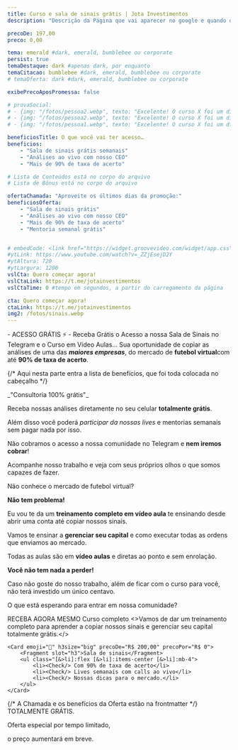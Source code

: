 ```yaml
---
title: Curso e sala de sinais grátis | Jota Investimentos
description: "Descrição da Página que vai aparecer no google e quando o link for compratilhado no whatsapp, twitter, etc. Mantenha abaixo de 160 caracteres"

precoDe: 197,00
preco: 0,00

tema: emerald #dark, emerald, bumblebee ou corporate
persist: true
temaDestaque: dark #apenas dark, por enquanto
temaCitacao: bumblebee #dark, emerald, bumblebee ou corporate
# temaOferta: dark #dark, emerald, bumblebee ou corporate

exibePrecoAposPromessa: false

# provaSocial:
# - {img: "/fotos/pessoa2.webp", texto: "Excelente! O curso X foi um divisor de águas. Em apenas T meses, eu fui de A para B", nome: "Pessoa 1" }
# - {img: "/fotos/pessoa2.webp", texto: "Excelente! O curso X foi um divisor de águas. Em apenas T meses, eu fui de A para B", nome: "Pessoa 2" }
# - {img: "/fotos/pessoa1.webp", texto: "Excelente! O curso X foi um divisor de águas. Em apenas T meses, eu fui de A para B", nome: "Pessoa 3" }

beneficiosTitle: O que você vai ter acesso…
beneficios:
    - "Sala de sinais grátis semanais"
    - "Análises ao vivo com nosso CEO"
    - "Mais de 90% de taxa de acerto"

# Lista de Conteúdos está no corpo do arquivo
# Lista de Bônus está no corpo do arquivo

ofertaChamada: "Aproveite os últimos dias da promoção:"
beneficiosOferta:
    - "Sala de sinais grátis"
    - "Análises ao vivo com nosso CEO"
    - "Mais de 90% de taxa de acerto"
    - "Mentoria semanal grátis"


# embedCode: <link href="https://widget.groovevideo.com/widget/app.css" rel="stylesheet"><groovevideo-widget id="209841" permalink="t7dvBoSkhivDJAX5fFLI"></groovevideo-widget><script src="https://widget.groovevideo.com/widget/app.js"></script>
#ytLink: https://www.youtube.com/watch?v=_ZZjEsejD2Y
#ytAltura: 720
#ytLargura: 1200
vslCta: Quero começar agora!
vslCtaLink: https://t.me/jotainvestimentos
vslCtaTime: 0 #tempo em segundos, a partir do carregamento da página

cta: Quero começar agora!
ctaLink: https://t.me/jotainvestimentos
img2: /fotos/sinais.webp
---
```



<Layout frontmatter={frontmatter} >

<Fragment slot="pre-promessa">- ACESSO GRÁTIS <span class="text-white">⚡</span> -</Fragment>
<Fragment slot="promessa"><span class="text-lg">Receba Grátis o Acesso a nossa Sala de Sinais no Telegram e o Curso em Vídeo Aulas...</span></Fragment>
<Fragment slot="subpromessa">Sua oportunidade de copiar as análises de uma das <Degrade grad="yellow">_**maiores empresas**_</Degrade>, do mercado de  <Degrade grad="green">**futebol virtual**</Degrade>com até <Degrade grad="blue">**90% de taxa de acerto**</Degrade>.</Fragment>

{/* Aqui nesta parte entra a lista de benefícios, que foi toda colocada no cabeçalho */}

<Fragment slot="citacao">
_"Consultoria 100% grátis"_
</Fragment>

<Fragment slot="copy-logica">

Receba nossas análises diretamente no seu celular **totalmente grátis**.

Além disso você poderá *participar da nossas lives* e mentorias semanais sem pagar nada por isso.

Não cobramos o acesso a nossa comunidade no Telegram e **nem iremos cobrar**!

Acompanhe nosso trabalho e veja com seus próprios olhos o que somos capazes de fazer.

Não conhece o mercado de futebol virtual?

**Não tem problema!**

Eu vou te da um **treinamento completo em vídeo aula** te ensinando desde abrir uma conta até copiar nossos sinais.

Vamos te ensinar a **gerenciar seu capital** e como executar todas as ordens que enviamos ao mercado.

Todas as aulas são em **vídeo aulas** e diretas ao ponto e sem enrolação.

**Você não tem nada a perder!**

Caso não goste do nosso trabalho, além de ficar com o curso para você, não terá investido um único centavo.

O que está esperando para entrar em nossa comunidade?
</Fragment>


<Fragment slot="bonusTitulo">RECEBA AGORA MESMO</Fragment>
<Fragment slot="bonus">
    <Card emoji="👩🏾‍💻" h3size="big" precoDe="R$ 97,00" precoPor="R$ 0">
        <Fragment slot="h3">Curso completo</Fragment>
        <>Vamos de dar um treinamento completo para aprender a copiar nossos sinais e gerenciar seu capital totalmente grátis.</>
    </Card>

    <Card emoji="📩" h3size="big" precoDe="R$ 200,00" precoPor="R$ 0">
        <Fragment slot="h3">Sala de sinais</Fragment>
        <ul class="[&>li]:flex [&>li]:items-center [&>li]:mb-4">
            <li><Check/> Com 90% de taxa de acerto</li>
            <li><Check/> Lives semanais com calls ao vivo</li>
            <li><Check/> Nossas dicas para o mercado.</li>
        </ul>
    </Card>

</Fragment>


{/* A Chamada e os benefícios da Oferta estão na frontmatter */}
<Fragment slot="textoAposCta">
TOTALMENTE GRÁTIS.

Oferta especial por tempo limitado, 

o preço aumentará em breve.
</Fragment>






</Layout>
